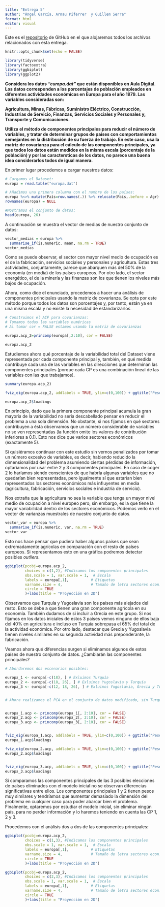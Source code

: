 ```yaml
---
title: "Entrega 5"
author: "Ángel García, Arnau Piferrer  y Guillem Serra"
format: html
editor: visual
---
```



Este es el [repositorio](https://github.com/GSMir/Entrega5) de GitHub en el que alojaremos todos los archivos relacionados con esta entrega.

```r
knitr::opts_chunk$set(echo = FALSE)
```

```r
library(tidyverse)
library(factoextra)
library(ggbiplot)
library(ggplot2)
```

**Considera los datos *"europa.dat"* que están disponibles en Aula Digital. Los datos corresponden a los porcentajes de población empleados en diferentes actividades económicas en Europa para el año 1979. Las variables consideradas son:**

**Agricultura, Minas, Fábricas, Suministro Eléctrico, Construcción, Industrias de Servicio, Finanzas, Servicios Sociales y Personales y, Transporte y Comunicaciones.**

**Utiliza el método de componentes principales para reducir el número de variables, y tratar de determinar grupos de países con comportamientos semejantes en la distribución de su fuerza de trabajo. En este caso, usa la matriz de covarianza para el cálculo de las componentes principales, ya que todos los datos están medidos en la misma escala (porcentaje de la población) y por las caractersticas de los datos, no parece una buena idea considerarlos todos de igual manera.**


En primer lugar procedemos a cargar nuestros datos:

```r
# Cargamos el Dataset:
europa = read.table("europa.dat")

# Añadimos una primera columna con el nombre de los países:
europa %<>% mutate(País=row.names(.)) %>% relocate(País,.before = Agr)
rownames(europa) = NULL

#Mostramos el conjunto de datos:
head(europa, 26)
```

A continuación se muestra el vector de medias de nuestro conjunto de datos:

```r
vector_medias = europa %>%
  summarise_if(is.numeric, mean, na.rm = TRUE)
vector_medias
```

Como se puede observar, el sector con mayor nivel medio de ocupación es el de la fabricación, servicios sociales y personales y agricultura. Estas tres actividades, conjuntamente, parece que abarquen más del 50% de la economía (en media) de los países europeos. Por otro lado, el sector energético, el de la minería y las finanzas son los que tienen los niveles más bajos de ocupación.


Ahora, como dice el enunciado, procedemos a hacer una análisis de componentes principales usando la matriz de covarianza. Se opta por este método porque todos los datos son porcentajes y, por tanto, están ya en una misma escala y no existe la necesidad de estandarizarlos. 

```r
# Construimos el ACP para covarianzas:
# Tomamos todas las variables numéricas
# Al tomar cor = FALSE estamos usando la matriz de covarianzas

europa.acp_2=princomp(europa[,2:10], cor = FALSE) 

europa.acp_2
```

Estudiemos ahora qué porcentaje de la variabilidad total del Dataset viene representada por cada componente principal y, también, en qué medida contribuye cada una de las variables en las direcciones que determinan las componentes principales (porque cada CP es una combinación lineal de las variables con las que trabajamos).

```r
summary(europa.acp_2)
```

```r
fviz_eig(europa.acp_2, addlabels = TRUE, ylim=c(0,100)) + ggtitle("Peso de las componentes principales")
```

```r
europa.acp_2$loadings
```


En principio, dado que la primera componente principal acumula la gran mayoría de la variabilidad no sería descabellado pensar en reducir el problema a una sola dimensión. No obstante, si nos fijamos en qué sectores contribuyen a ésta observamos que un número considerable de variables no se ven representadas (la función omite los valores de contribución inferiores a 0.1). Esto nos dice que varios sectores económicos (exactamente 5).

Si quisiéramos continuar con este estudio sin vernos penalizados por tomar un número excesivo de variables, es decir, habiendo reducido la dimensionalidad del problema asumiendo ciertas pérdidas de información, optaríamos por usar entre 2 y 3 componentes principales. En caso de coger 2 lo haríamos siendo conscientes de que habría algunas variables que no quedarían bien representadas, pero igualmente sí que estarían bien representados los sectores económicos más influyentes en media (agricultura, fabricación, servicios sociales e industria de servicio).


Nos extraña que la agricultura no sea la variable que tenga un mayor nivel medio de ocupación a nivel europeo pero, sin embargo, es la que tiene la mayor variabilidad dentro de los sectores económicos. Podemos verlo en el vector de varianzas muestrales de nuestro conjunto de datos.

```r
vector_var = europa %>%
  summarise_if(is.numeric, var, na.rm = TRUE)
vector_var
```

Esto nos hace pensar que pudiera haber algunos países que sean extremadamente agrícolas en comparación con el resto de países europeos. Si representamos esto en una gráfica podremos detectar posibles *outliers*.


```r
ggbiplot(pcobj=europa.acp_2,
         choices = c(1,2), #Indicamos los componentes principales
         obs.scale = 1, var.scale = 1,  # Escala
         labels = europa[,1],          # Etiquetas
         varname.size = 4,             # Tamaño de letra sectores econ.
         circle = TRUE
         )+labs(title = "Proyección en 2D")
```

Observamos que Turquía y Yugoslavia son los países más alejados del resto. Esto se debe a que tienen una gran componente agrícola en su economía. También dudamos de si incluir a Grecia en este grupo. Si nos fijamos en los datos iniciales de estos 3 países vemos ninguno de ellos baja del 40% en agricultura e incluso en Turquía sobrepasa el 65% del total de la actividad económica. Por otro lado, destacar que Grecia y Yugoslavia tienen niveles similares en su segunda actividad más preponderante, la fabricación.

Veamos ahora qué diferencias surgen si eliminamos algunos de estos países de nuestro conjunto de datos. ¿Cambiarán las componentes principales?


```r
# Abordaremos dos escenarios posibles:

europa_1 <- europa[-c(18), ] # Exluimos Turquía
europa_2 <- europa[-c(18, 26), ] # Exluimos Yugoslavia y Turquía
europa_3 <- europa[-c(12, 18, 26), ] # Exluimos Yugoslavia, Grecia y Turquía


# Ahora realizamos el PCA en el conjunto de datos modificado, sin Turquía y Yugoslavia:


europa_1.acp <- princomp(europa_1[, 2:10], cor = FALSE)
europa_2.acp <- princomp(europa_2[, 2:10], cor = FALSE)
europa_3.acp <- princomp(europa_3[, 2:10], cor = FALSE)


fviz_eig(europa_1.acp, addlabels = TRUE, ylim=c(0,100)) + ggtitle("Peso de las componentes principales sin Turquía")
europa_1.acp$loadings

fviz_eig(europa_2.acp, addlabels = TRUE, ylim=c(0,100)) + ggtitle("Peso de las componentes principales sin Turquía ni Yug")
europa_2.acp$loadings


fviz_eig(europa_3.acp, addlabels = TRUE, ylim=c(0,100)) + ggtitle("Peso de las componentes principales sin Turq. Yug y Grec.")
europa_3.acp$loadings

```

Si comparamos las componentes principales de las 3 posibles elecciones de países eliminados con el modelo inicial no se observan diferencias significativas entre ellos. Los componentes principales 1 y 2 tienen pesos muy similares y tendríamos que aumentar demasiado la dimensión del problema en cualquier caso para poder abarcar bien el problema. Finalmente, optaremos por estudiar el modelo inicial, sin eliminar ningún país, para no perder información y lo  haremos teniendo en cuenta las CP 1, 2 y 3. 

Procedemos con el análisis dos a dos de las componentes principales:


```r
ggbiplot(pcobj=europa.acp_2,
         choices = c(1,3), #Indicamos los componentes principales
         obs.scale = 1, var.scale = 1,  # Escala
         labels = europa[,1],          # Etiquetas
         varname.size = 4,             # Tamaño de letra sectores econ.
         circle = TRUE
         )+labs(title = "Proyección en 2D")
```




```r
ggbiplot(pcobj=europa.acp_2,
         choices = c(2,3), #Indicamos los componentes principales
         obs.scale = 1, var.scale = 1,  # Escala
         labels = europa[,1],          # Etiquetas
         varname.size = 4,             # Tamaño de letra sectores econ.
         circle = TRUE
         )+labs(title = "Proyección en 2D")
```











